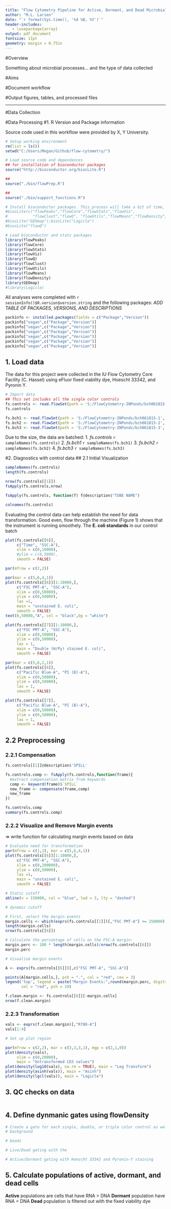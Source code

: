 ```yaml
---
title: "Flow Cytometry Pipeline for Active, Dormant, and Dead Microbial Populations"
author: "M.L. Larsen"
date: "`r format(Sys.time(), '%d %B, %Y')`"
header-includes:
   - \usepackage{array}
output: pdf_document
fontsize: 11pt
geometry: margin = 0.75in
---
```


#Overview

Something about microbial processes... and the type of data collected

#Aims

#Document workflow

#Output figures, tables, and processed files

___

#Data Collection

#Data Processing
#1. R Version and Package information

Source code used in this workflow were provided by X, Y University. 

```r
# Setup working environment
rm(list = ls())
setwd("C:/Users/Megan/Github/flow-cytometry/")

# Load source code and dependances
## for installation of bioconductor packages
source("http://bioconductor.org/biocLite.R")

## 
source("./bin/flowPrep.R") 

##
source("./bin/support_functions.R")

# Install bioconductor packages. This process will take a bit of time, so be patient.
#biocLite(c("flowPeaks","flowCore","flowStats","flowViz",
#           "flowClust","flowQ", "flowUtils","flowMeans","flowDensity"))
#biocLite("GEOmap");biocLite("Logicle")
#biocLite("flowQ")

# Load bioconductor and stats packages
library(flowPeaks)  
library(flowCore)   
library(flowStats)  
library(flowViz)    
library(flowQ)      
library(flowClust)  
library(flowUtils)  
library(flowMeans) 
library(flowDensity)
library(GEOmap)     
#library(Logicle)
```

All analyses were completed with `r sessionInfo()$R.version$version.string` and the following packages: *ADD TABLE OF PACKAGES, VERSIONS, AND DESCRIPTIONS*

```r
packinfo <- installed.packages(fields = c("Package","Version"))
packinfo["vegan",c("Package","Version")]
packinfo["vegan",c("Package","Version")]
packinfo["vegan",c("Package","Version")]
packinfo["vegan",c("Package","Version")]
packinfo["vegan",c("Package","Version")]
packinfo["vegan",c("Package","Version")]
```


## 1. Load data
The data for this project were collected in the IU Flow Cytometry Core Facility (C. Hassel) using eFluor fixed viability dye, Hoescht 33342, and Pyronin Y. 
```r
# Import data
## This set includes all the single color controls
fs.controls <- read.flowSet(path = 'S:/FlowCytometry-INPonds/bch061815-controls', pattern = ".fcs")
fs.controls

fs.bch1 <- read.flowSet(path = 'S:/FlowCytometry-INPonds/bch061815-1', pattern = ".fcs")
fs.bch2 <- read.flowSet(path = 'S:/FlowCytometry-INPonds/bch061815-2', pattern = ".fcs")
fs.bch3 <- read.flowSet(path = 'S:/FlowCytometry-INPonds/bch061815-3', pattern = ".fcs")
```

Due to the size, the data are batched:
  1. *fs.controls* `r sampleNames(fs.controls)`
  2. *fs.bch1* `r sampleNames(fs.bch1)`
  3. *fs.bch2* `r sampleNames(fs.bch2)`
  4. *fs.bch3* `r sampleNames(fs.bch3)`

#2. Diagnostics with control data
## 2.1 Initial Visualization
```r
sampleNames(fs.controls)
length(fs.controls)

nrow(fs.controls[[1]])
fsApply(fs.controls,nrow)

fsApply(fs.controls, function(f) f@description$"TUBE NAME")

colnames(fs.controls)

```

Evaluating the control data can help establish the need for data transformation. Good even, flow through the machine (Figure 1) shows that the instrument is running smoothely. The **E. coli standards** in our control batch 

```r
plot(fs.controls[[6]], 
     c("Time", "SSC-A"), 
     xlim = c(0,10000), 
     #ylim = c(0,5000), 
     smooth = FALSE)
```



```r
par(mfrow = c(2,2))

par(mar = c(5,6,4,1))
plot(fs.controls[[6]][1:10000,], 
     c("FSC PMT-A", "SSC-A"), 
     xlim = c(0,50000), 
     ylim = c(0,50000), 
     las =1,
     main = "unstained E. coli",
     smooth = FALSE)
text(0,50000,"A", col = "black",bg = "white")

plot(fs.controls[[7]][1:10000,], 
     c("FSC PMT-A", "SSC-A"), 
     xlim = c(0,50000), 
     ylim = c(0,50000), 
     las = 1,
     main = "Double (H/Py) stained E. coli",
     smooth = FALSE)

par(mar = c(5,6,2,1))
plot(fs.controls[[6]], 
     c("Pacific Blue-A", "PI (B)-A"), 
     xlim = c(0,50000), 
     ylim = c(0,50000), 
     las = 1,
     smooth = FALSE)

plot(fs.controls[[7]], 
     c("Pacific Blue-A", "PI (B)-A"), 
     xlim = c(0,50000), 
     ylim = c(0,50000), 
     las = 1,
     smooth = FALSE)
```

## 2.2 Preprocessing
### 2.2.1 Compensation
```r
fs.controls[[1]]@description$'SPILL'

fs.controls.comp <- fsApply(fs.controls,function(frame){
  #extract compensation matrix from keywords
  comp <- keyword(frame)$`SPILL`
  new_frame <- compensate(frame,comp)
  new_frame
})

fs.controls.comp
summary(fs.controls.comp)
```

### 2.2.2 Visualize and Remove Margin events

=> write function for calculating margin events based on data

```r
# Evaluate need for transformation
par(mfrow = c(1,1), mar = c(5,6,4,1))
plot(fs.controls[[6]][1:10000,], 
     c("FSC PMT-A", "SSC-A"), 
     xlim = c(0,200000), 
     ylim = c(0,50000), 
     las =1,
     main = "unstained E. coli",
     smooth = FALSE)

# Static cutoff
abline(v = 150000, col = "blue", lwd = 3, lty = "dashed")

# dynamic cutoff

# First, select the margin events
margin.cells <- which(exprs(fs.controls[[1]])[,"FSC PMT-A"] >= 250000)
length(margin.cells)
nrow(fs.controls[[6]])

# Calculate the percentage of cells on the FSC-A margin:
margin.perc <- 100 * length(margin.cells)/nrow(fs.controls[[6]])
margin.perc

# Visualize margin events

A <- exprs(fs.controls[[6]])[,c("FSC PMT-A", "SSC-A")]

points(A[margin.cells,], pch = ".", col = "red", cex = 3)
legend('top', legend = paste("Margin Events:",round(margin.perc, digits = 4), "%"),
       col = "red", pch = 19)

f.clean.margin <- fs.controls[[6]][-margin.cells]
nrow(f.clean.margin)

```

### 2.2.3 Transformation
```r
vals <- exprs(f.clean.margin)[,"R780-A"]
vals[1:4]

# Set up plot region

par(mfrow = c(2,2), mar = c(3,3,3,1), mgp = c(2,1,0))
plot(density(vals), 
     xlim = c(0,20000),
     main = "Untransformed CD3 values")
plot(density(log10(vals), na.rm = TRUE), main = "Log Transform")
plot(density(asinh(vals)), main = "Asinh")
plot(density(lgcl(vals)), main = "Logicle")
```

## 3. QC checks on data
```r
```

## 4. Define dynmanic gates using flowDensity
```r
# Create a gate for each single, double, or triple color control as well as beads
# background

# beads

# Live/Dead gating with the 

# Active/Dormant gating with Hoescht 33342 and Pyronin-Y staining
```

## 5. Calculate populations of active, dormant, and dead cells

**Active** populations are cells that have RNA > DNA
**Dormant** population have RNA = DNA
**Dead** population is filtered out with the fixed viability dye